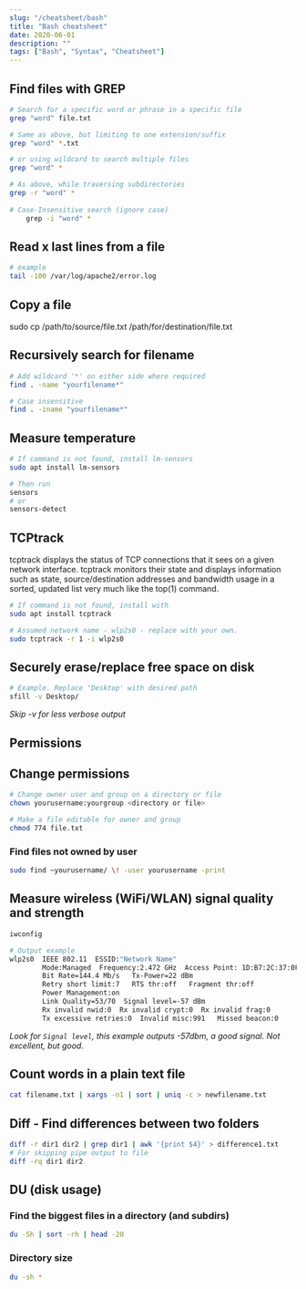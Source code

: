 ```yaml
---
slug: "/cheatsheet/bash"
title: "Bash cheatsheet"
date: 2020-06-01
description: ""
tags: ["Bash", "Syntax", "Cheatsheet"]
---
```


## Find files with GREP
```bash
# Search for a specific word or phrase in a specific file
grep "word" file.txt

# Same as above, but limiting to one extension/suffix
grep "word" *.txt

# or using wildcard to search multiple files
grep "word" *

# As above, while traversing subdirectories
grep -r "word" *
​
# Case-Insensitive search (ignore case)
​    grep -i "word" *
```

## Read x last lines from a file
```bash
# example
tail -100 /var/log/apache2/error.log
```

## Copy a file
sudo cp /path/to/source/file.txt /path/for/destination/file.txt

## Recursively search for filename
```bash
# Add wildcard '*' on either side where required
find . -name "yourfilename*"

# Case insensitive
find . -iname "yourfilename*"
```

## Measure temperature
```bash
# If command is not found, install lm-sensors
sudo apt install lm-sensors

# Then run
sensors
# or
sensors-detect
```

## TCPtrack
tcptrack displays the status of TCP connections that it sees on a given network interface. tcptrack monitors their state and displays information such as state, source/destination addresses and bandwidth usage in a sorted, updated list very much like the top(1) command. 

```bash
# If command is not found, install with
sudo apt install tcptrack

# Assumed network name - wlp2s0 - replace with your own.
sudo tcptrack -r 1 -i wlp2s0
```

## Securely erase/replace free space on disk
```bash
# Example. Replace 'Desktop' with desired path
sfill -v Desktop/
```
*Skip -v for less verbose output*

## Permissions

## Change permissions
```bash
# Change owner user and group on a directory or file
chown yourusername:yourgroup <directory or file>

# Make a file editable for owner and group
chmod 774 file.txt
```

### Find files not owned by user
```bash
sudo find ~yourusername/ \! -user yourusername -print
```

## Measure wireless (WiFi/WLAN) signal quality and strength
```bash
iwconfig

# Output example
wlp2s0  IEEE 802.11  ESSID:"Network Name"
        Mode:Managed  Frequency:2.472 GHz  Access Point: 1D:B7:2C:37:0F:D0
        Bit Rate=144.4 Mb/s   Tx-Power=22 dBm
        Retry short limit:7   RTS thr:off   Fragment thr:off
        Power Management:on
        Link Quality=53/70  Signal level=-57 dBm
        Rx invalid nwid:0  Rx invalid crypt:0  Rx invalid frag:0
        Tx excessive retries:0  Invalid misc:991   Missed beacon:0
```
*Look for `Signal level`, this example outputs -57dbm, a good signal. Not excellent, but good.*

## Count words in a plain text file
```bash
cat filename.txt | xargs -n1 | sort | uniq -c > newfilename.txt
```

## Diff - Find differences between two folders
```bash
diff -r dir1 dir2 | grep dir1 | awk '{print $4}' > difference1.txt
# For skipping pipe output to file
diff -rq dir1 dir2
```

## DU (disk usage)

### Find the biggest files in a directory (and subdirs)
```bash
du -Sh | sort -rh | head -20
```

### Directory size
```bash
du -sh *
```

